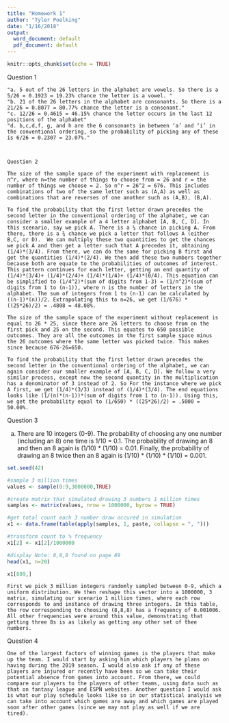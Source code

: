 ```yaml
---
title: "Homework 1"
author: "Tyler Poelking"
date: "1/16/2018"
output:
  word_document: default
  pdf_document: default
---
```


```r
knitr::opts_chunk$set(echo = TRUE)
```

Question 1

    "a.	5 out of the 26 letters in the alphabet are vowels. So there is a 5/26 = 0.1923 = 19.23% chance the letter is a vowel. "
    "b.	21 of the 26 letters in the alphabet are consonants. So there is a 21/26 = 0.8077 = 80.77% chance the letter is a consonant."
    "c.	12/26 = 0.4615 = 46.15% chance the letter occurs in the last 12 positions of the alphabet"
    "d.	b,c,d,f, g, and h are the 6 consonants in between ‘a’ and ‘i’ in the conventional ordering, so the probability of picking any of these is 6/26 = 0.2307 = 23.07%."



    Question 2

    The size of the sample space of the experiment with replacement is n^r, where n=the number of things to choose from = 26 and r = the number of things we choose = 2. So n^r = 26^2 = 676. This includes combinations of two of the same letter such as (A,A) as well as combinations that are reverses of one another such as (A,B), (B,A).

    To find the probability that the first letter drawn precedes the second letter in the conventional ordering of the alphabet, we can consider a smaller example of a 4 letter alphabet [A, B, C, D]. In this scenario, say we pick A. There is a ¼ chance in picking A. From there, there is a ¾ chance we pick a letter that follows A (either B,C, or D).  We can multiply these two quantities to get the chances we pick A and then get a letter such that A precedes it, obtaining (1/4)*(3/4). From there, we can do the same for picking B first and get the quantities (1/4)*(2/4). We then add these two numbers together because both are equate to the probabilities of outcomes of interest. This pattern continues for each letter, getting an end quantity of (1/4)*(3/4)+ (1/4)*(2/4)+ (1/4)*(1/4)+ (1/4)*(0/4). This equation can be simplified to (1/4^2)*(sum of digits from 1-3) = (1/n^2)*(sum of digits from 1 to (n-1)), where n is the number of letters in the alphabet. The sum of integers from 1 to (n-1) can be calculated by ((n-1)*(n))/2. Extrapolating this to n=26, we get (1/676) * ((25*26)/2) = .4808 = 48.08%.

    The size of the sample space of the experiment without replacement is equal to 26 * 25, since there are 26 letters to choose from on the first pick and 25 on the second. This equates to 650 possible outcomes. They are all the outcomes in the first sample space minus the 26 outcomes where the same letter was picked twice. This makes since because 676-26=650. 

    To find the probability that the first letter drawn precedes the second letter in the conventional ordering of the alphabet, we can again consider our smaller example of [A, B, C, D]. We follow a very similar process, except now the second quantity in the multiplication has a denominator of 3 instead of 2. So For the instance where we pick A first, we get (1/4)*(3/3) instead of (1/4)*(3/4). The end equations looks like (1/(n)*(n-1))*(sum of digits from 1 to (n-1)). Using this, we get the probability equal to (1/650) * ((25*26)/2) = .5000 = 50.00%.


Question 3

a.	There are 10 integers (0-9). The probability of choosing any one number (including an 8) one time is 1/10 = 0.1. The probability of drawing an 8 and then an 8 again is (1/10) * (1/10) = 0.01. Finally, the probability of drawing an 8 twice then an 8 again is (1/10) * (1/10) * (1/10) = 0.001. 


```r

set.seed(42)

#sample 3 million times
values <- sample(0:9,3000000,TRUE)

#create matrix that simulated drawing 3 numbers 1 million times
samples <- matrix(values, nrow = 1000000, byrow = TRUE)

#get total count each 3 number draw occured in simulation
x1 <- data.frame(table(apply(samples, 1, paste, collapse = ", ")))

#transform count to % frequency
x1[2] <- x1[2]/1000000

#display Note: 8,8,8 found on page 89
head(x1, n=20)

x1[889,]

```
    First we pick 3 million integers randomly sampled between 0-9, which a uniform distribution. We then reshape this vector into a 1000000, 3 matrix, simulating our scenario 1 million times, where each row corresponds to and instance of drawing three integers. In this table, the row corresponding to choosing (8,8,8) has a frequency of 0.001006. All other frequencies were around this value, demonstrating that getting three 8s is as likely as getting any other set of thee numbers.


Question 4

    One of the largest factors of winning games is the players that make up the team. I would start by asking him which players he plans on having during the 2019 season. I would also ask if any of these players are injured or recently have been so we can take their potential absence from games into account. From there, we could compare our players to the players of other teams, using data such as that on fantasy league and ESPN websites. Another question I would ask is what our play schedule looks like so in our statistical analysis we can take into account which games are away and which games are played soon after other games (since we may not play as well if we are tired). 

